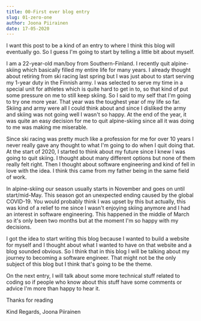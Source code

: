 ```yaml
---
title: 00-First ever blog entry
slug: 01-zero-one
author: Joona Piirainen
date: 17-05-2020
---
```


I want this post to be a kind of an entry to where I think this blog will eventually go. So I guess I'm going to start by telling a little bit about myself.

I am a 22-year-old man/boy from Southern-Finland. I recently quit alpine-skiing which basically filled my entire life for many years. I already thought about retiring from ski racing last spring but I was just about to start serving my 1-year duty in the Finnish army. I was selected to serve my time in a special unit for athletes which is quite hard to get in to, so that kind of put some pressure on me to still keep skiing. So I said to my self that I'm going to try one more year. That year was the toughest year of my life so far. Skiing and army were all I could think about and since I disliked the army and skiing was not going well I wasn't so happy. At the end of the year, it was quite an easy decision for me to quit alpine-skiing since all it was doing to me was making me miserable.

Since ski racing was pretty much like a profession for me for over 10 years I never really gave any thought to what I'm going to do when I quit doing that. At the start of 2020, I started to think about my future since I knew I was going to quit skiing. I thought about many different options but none of them really felt right. Then I thought about software engineering and kind of fell in love with the idea. I think this came from my father being in the same field of work.

In alpine-skiing our season usually starts in November and goes on until start/mid-May. This season got an unexpected ending caused by the global COVID-19. You would probably think I was upset by this but actually, this was kind of a relief to me since I wasn't enjoying skiing anymore and I had an interest in software engineering. This happened in the middle of March so it's only been two months but at the moment I'm so happy with my decisions.

I got the idea to start writing this blog because I wanted to build a website for myself and I thought about what I wanted to have on that website and a blog sounded obvious. So I think that in this blog I will be talking about my journey to becoming a software engineer. That might not be the only subject of this blog but I think that's going to be the theme.

On the next entry, I will talk about some more technical stuff related to coding so if people who know about this stuff have some comments or advice I'm more than happy to hear it.

Thanks for reading

Kind Regards,
Joona Piirainen
